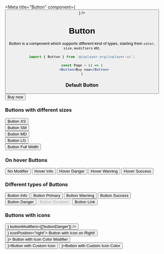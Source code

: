 
<Meta title="Button" component={<Button />} />

# Button

Button is a component which supports different kind of types, starting from `color`, `size`, `modifiers` etc.

```jsx
import { Button } from '@inplayer-org/inplayer-ui';

const Page = () => (
  <Button>Buy now</Button>
)
```

### Default Button
<Preview withSource="open">
  <Story name="default">
    <div>
        <Button>Buy now</Button>
    </div>
  </Story>
</Preview>

### Buttons with different sizes
<Preview withSource="open">
  <Story name="sizes">
    <div>
      <Button sizeType="xs">Button XS</Button> <br />
      <Button sizeType="sm">Button SM</Button> <br />
      <Button sizeType="md">Button MD</Button> <br />
      <Button sizeType="lg">Button LG</Button> <br />
      <Button fullWidth>Button Full Width</Button> <br />
    </div>
  </Story>
</Preview>

### On hover Buttons
<Preview withSource="open">
  <Story name="hover">
    <SeparateElements>
        <Button>No Modifier</Button> 
        <Button buttonModifiers={['hoverInfo']}>Hover Info</Button> 
        <Button buttonModifiers={['hoverDanger']}>Hover Danger</Button> 
        <Button buttonModifiers={['hoverWarning']}>Hover Warning</Button> 
        <Button buttonModifiers={['hoverSuccess']}>Hover Success</Button>
      </SeparateElements>
  </Story>
</Preview>

### Different types of Buttons
<Preview withSource="open">
  <Story name="types">
      <SeparateElements>
        <Button buttonModifiers={['buttonInfo']}>Button Info</Button>
        <Button buttonModifiers={['buttonPrimary']}>Button Primary</Button> 
        <Button buttonModifiers={['buttonWarning']}>Button Warning</Button> 
        <Button buttonModifiers={['buttonSuccess']}>Button Success</Button>
        <Button buttonModifiers={['buttonDanger']}>Button Danger</Button> 
        <Button disabled>Button Disabled</Button>
        <Button buttonModifiers={['buttonLink']}>Button Link</Button>
      </SeparateElements>
  </Story>
</Preview>

### Buttons with icons
<Preview withSource="open">
  <Story name="with icons">
    <div>
        <Button fullHeight icon={<MdDelete />} buttonModifiers={['buttonDanger']} />
        <br />
        <Button buttonModifiers={['buttonDanger']} icon={<MdErrorOutline />} iconPosition="right">
          Button with Icon on Right!
        </Button>
        <br />
        <Button buttonModifiers={['buttonDanger']} icon={<MdErrorOutline />}>
          Button with Icon Color Modifier
        </Button>
        <br />
        <Button icon={<MdDelete />}>Button with Custom Icon</Button>
        <Button icon={<MdDelete color="red" />}>Button with Custom Icon Color</Button>
    </div>
  </Story>
</Preview>